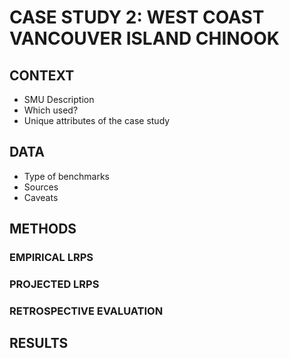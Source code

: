 # CASE STUDY 2: WEST COAST VANCOUVER ISLAND CHINOOK

## CONTEXT

-	SMU Description
-	Which used? 
-	Unique attributes of the case study

## DATA

-	Type of benchmarks 
-	Sources
-	Caveats


## METHODS


### EMPIRICAL LRPS


### PROJECTED LRPS


### RETROSPECTIVE EVALUATION


## RESULTS
